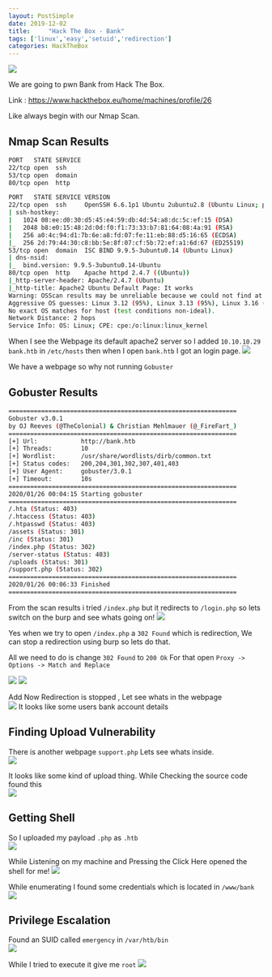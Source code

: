 ```yaml
---
layout: PostSimple
date: 2019-12-02
title:     "Hack The Box - Bank"
tags: ['linux','easy','setuid','redirection']
categories: HackTheBox
---
```


![](https://raw.githubusercontent.com/ghostbyt3/ghostbyt3.github.io/master/public/static/images/htb-bank/1.png)

We are going to pwn Bank from Hack The Box.

Link : <https://www.hackthebox.eu/home/machines/profile/26>


Like always begin with our Nmap Scan.

## Nmap Scan Results
```bash
PORT   STATE SERVICE
22/tcp open  ssh
53/tcp open  domain
80/tcp open  http

PORT   STATE SERVICE VERSION
22/tcp open  ssh     OpenSSH 6.6.1p1 Ubuntu 2ubuntu2.8 (Ubuntu Linux; protocol 2.0)
| ssh-hostkey: 
|   1024 08:ee:d0:30:d5:45:e4:59:db:4d:54:a8:dc:5c:ef:15 (DSA)
|   2048 b8:e0:15:48:2d:0d:f0:f1:73:33:b7:81:64:08:4a:91 (RSA)
|   256 a0:4c:94:d1:7b:6e:a8:fd:07:fe:11:eb:88:d5:16:65 (ECDSA)
|_  256 2d:79:44:30:c8:bb:5e:8f:07:cf:5b:72:ef:a1:6d:67 (ED25519)
53/tcp open  domain  ISC BIND 9.9.5-3ubuntu0.14 (Ubuntu Linux)
| dns-nsid: 
|_  bind.version: 9.9.5-3ubuntu0.14-Ubuntu
80/tcp open  http    Apache httpd 2.4.7 ((Ubuntu))
|_http-server-header: Apache/2.4.7 (Ubuntu)
|_http-title: Apache2 Ubuntu Default Page: It works
Warning: OSScan results may be unreliable because we could not find at least 1 open and 1 closed port
Aggressive OS guesses: Linux 3.12 (95%), Linux 3.13 (95%), Linux 3.16 (95%), Linux 3.18 (95%), Linux 3.2 - 4.9 (95%), Linux 3.8 - 3.11 (95%), Linux 4.4 (95%), Linux 4.2 (95%), Linux 4.8 (95%), ASUS RT-N56U WAP (Linux 3.4) (95%)
No exact OS matches for host (test conditions non-ideal).
Network Distance: 2 hops
Service Info: OS: Linux; CPE: cpe:/o:linux:linux_kernel
```

When I see the Webpage its default apache2 server so I added ``10.10.10.29 bank.htb`` in ``/etc/hosts`` then when I open ``bank.htb`` I got an login page.
![](https://raw.githubusercontent.com/ghostbyt3/ghostbyt3.github.io/master/public/static/images/htb-bank/2.png)

We have a webpage so why not running ``Gobuster``

## Gobuster Results
```bash
===============================================================
Gobuster v3.0.1
by OJ Reeves (@TheColonial) & Christian Mehlmauer (@_FireFart_)
===============================================================
[+] Url:            http://bank.htb
[+] Threads:        10
[+] Wordlist:       /usr/share/wordlists/dirb/common.txt
[+] Status codes:   200,204,301,302,307,401,403
[+] User Agent:     gobuster/3.0.1
[+] Timeout:        10s
===============================================================
2020/01/26 00:04:15 Starting gobuster
===============================================================
/.hta (Status: 403)
/.htaccess (Status: 403)
/.htpasswd (Status: 403)
/assets (Status: 301)
/inc (Status: 301)
/index.php (Status: 302)
/server-status (Status: 403)
/uploads (Status: 301)
/support.php (Status: 302)
===============================================================
2020/01/26 00:06:33 Finished
===============================================================
```
From the scan results i tried ``/index.php`` but it redirects to ``/login.php`` so lets switch on the burp and see whats going on!
![](https://raw.githubusercontent.com/ghostbyt3/ghostbyt3.github.io/master/public/static/images/htb-bank/3.png)

Yes when we try to open ``/index.php`` a ``302 Found`` which is redirection, We can stop a redirection using burp so lets do that.

All we need to do is change ``302 Found`` to ``200 Ok``
For that open `` Proxy -> Options -> Match and Replace ``

![](https://raw.githubusercontent.com/ghostbyt3/ghostbyt3.github.io/master/public/static/images/htb-bank/4.png)
![](https://raw.githubusercontent.com/ghostbyt3/ghostbyt3.github.io/master/public/static/images/htb-bank/5.png)

Add Now Redirection is stopped , Let see whats in the webpage<br/>
![](https://raw.githubusercontent.com/ghostbyt3/ghostbyt3.github.io/master/public/static/images/htb-bank/6.png)
It looks like some users bank account details

## Finding Upload Vulnerability

There is another webpage ``support.php`` Lets see whats inside.<br/>
![](https://raw.githubusercontent.com/ghostbyt3/ghostbyt3.github.io/master/public/static/images/htb-bank/7.png)

It looks like some kind of upload thing. While Checking the source code found this<br/>
![](https://raw.githubusercontent.com/ghostbyt3/ghostbyt3.github.io/master/public/static/images/htb-bank/8.png)

## Getting Shell

So I uploaded my payload ``.php`` as ``.htb`` <br/>
![](https://raw.githubusercontent.com/ghostbyt3/ghostbyt3.github.io/master/public/static/images/htb-bank/13.png)

While Listening on my machine and Pressing the Click Here opened the shell for me!
![](https://raw.githubusercontent.com/ghostbyt3/ghostbyt3.github.io/master/public/static/images/htb-bank/9.png)

While enumerating I found some credentials which is located in ``/www/bank``<br/>
![](https://raw.githubusercontent.com/ghostbyt3/ghostbyt3.github.io/master/public/static/images/htb-bank/10.png)

## Privilege Escalation

Found an SUID called ``emergency`` in ``/var/htb/bin``<br/>
![](https://raw.githubusercontent.com/ghostbyt3/ghostbyt3.github.io/master/public/static/images/htb-bank/11.png)

While I tried to execute it give me ``root`` 
![](https://raw.githubusercontent.com/ghostbyt3/ghostbyt3.github.io/master/public/static/images/htb-bank/12.png)






